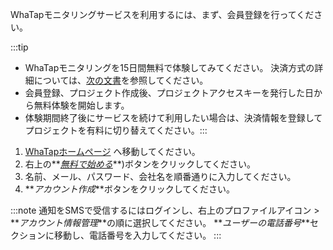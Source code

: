 WhaTapモニタリングサービスを利用するには、まず、会員登録を行ってください。

:::tip

-   WhaTapモニタリングを15日間無料で体験してみてください。 決済方式の詳細については、[次の文書](../billing/billing.mdx)を参照してください。 
-   会員登録、プロジェクト作成後、プロジェクトアクセスキーを発行した日から無料体験を開始します。
-   体験期間終了後にサービスを続けて利用したい場合は、決済情報を登録してプロジェクトを有料に切り替えてください。:::

1.  [WhaTapホームページ](http://www.whatap.io/) へ移動してください。
2.  右上の**_[無料で始める](https://www.whatap.io/ko/signup/)_**)ボタンをクリックしてください。
3.  名前、メール、パスワード、会社名を順番通りに入力してください。
4.  **_アカウント作成_**ボタンをクリックしてください。

:::note
通知をSMSで受信するにはログインし、右上のプロファイルアイコン > **_アカウント情報管理_**の順に選択してください。 **_ユーザーの電話番号_**セクションに移動し、電話番号を入力してください。
:::
